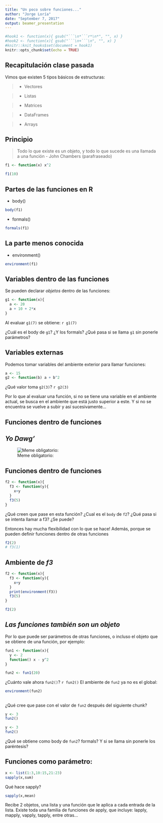 ```yaml
---
title: "Un poco sobre funciones..."
author: "Jorge Loría"
date: "September 7, 2017"
output: beamer_presentation
---
```


```r
#hook1 <- function(x){ gsub("```\n*```r*\n*", "", x) }
#hook2 <- function(x){ gsub("```\n+```\n", "", x) }
#knitr::knit_hooks$set(document = hook1)
knitr::opts_chunk$set(echo = TRUE)
```

## Recapitulación clase pasada

Vimos que existen 5 tipos básicos de estructuras:

>- Vectores

>- Listas

>- Matrices

>- DataFrames

>- Arrays

## Principio

> Todo lo que existe es un objeto, y todo lo que sucede es una llamada a una función
- John Chambers (parafraseado)

\pause

```r
f1 <- function(x) x^2
```

\pause

```r
f1(10)
```

## Partes de las funciones en R

- body()

\pause

```r
body(f1)
```

<!-----Que hubiera pasado si no pongo esta pausa y pongo la flecha como en la diapositiva anterior? ------>
\pause

- formals()

\pause

```r
formals(f1)
```


## La parte menos conocida

\pause

- environment()

\pause

```r
environment(f1)
```

## Variables dentro de las funciones

Se pueden declarar _objetos_ dentro de las funciones:

```r
g1 <- function(x){
  a <- 20
  a + 10 + 2*x
}
```

Al evaluar `g1(7)` se obtiene: \pause `r g1(7)` <!-----También se puede hacer una llamada de código en una linea------>

\pause

¿Cuál es el body de `g1`? ¿Y los formals? \pause ¿Qué pasa si se llama `g1` sin ponerle parámetros?

## Variables externas

Podemos tomar variables del ambiente exterior para llamar funciones:

```r
a <- 15
g2 <- function(b) a + b^2
```

¿Qué valor toma `g2(3)`? \pause `r g2(3)` 
\pause

Por lo que al evaluar una función, si no se tiene una variable en el ambiente actual, se busca en el ambiente que está 
justo superior a este. Y si no se encuentra se vuelve a subir y así sucesivamente...


## Funciones dentro de funciones



## _Yo Dawg'_
![Meme obligatorio:](Yo-Dawg-Heard-You.jpg)

## Funciones dentro de funciones

```r
f2 <- function(x){
  f3 <- function(y){
    x+y
  }
  f3(5)
}
```

¿Qué creen que pase en esta función? ¿Cual es el `body` de `f2`? ¿Qué pasa si se intenta llamar a f3? ¿Se puede?

\pause

Entonces hay mucha flexibilidad con lo que se hace! Además, porque se pueden definir funciones dentro de otras funciones


\pause

```r
f2(2)
# f3(1)
```

## Ambiente de _f3_

```r
f2 <- function(x){
  f3 <- function(y){
    x+y
  }
  print(environment(f3))
  f3(5)
}

f2(2)
```


## _Las funciones también son un objeto_

Por lo que puede ser parámetros de otras funciones, o incluso el objeto que se obtiene de una función, por ejemplo:


```r
fun1 <- function(x){
  y <- 2
  function() x - y^2
}

fun2 <- fun1(20)
```

¿Cuánto vale ahora `fun2()`? \pause `r fun2()` \pause
El ambiente de `fun2` ya no es el global: \pause 

```r
environment(fun2)
```
## 

¿Qué cree que pase con el valor de `fun2` después del siguiente chunk?

```r
y <- 3
fun2()
```

\pause 

```r
y <- 3
fun2()
```

\pause

¿Qué se obtiene como body de `fun2`? formals? Y si se llama sin ponerle los paréntesis?

## Funciones como parámetro:

```r
x <- list(1:3,10:15,21:23)
sapply(x,sum)
```

Qué hace sapply?

\pause

```r
sapply(x,mean)
```

Recibe 2 objetos, una lista y una función que le aplica a cada entrada de la lista. \pause Existe toda una familia de funciones de apply, que incluye: lapply, mapply, vapply, tapply, entre otras...




























##





